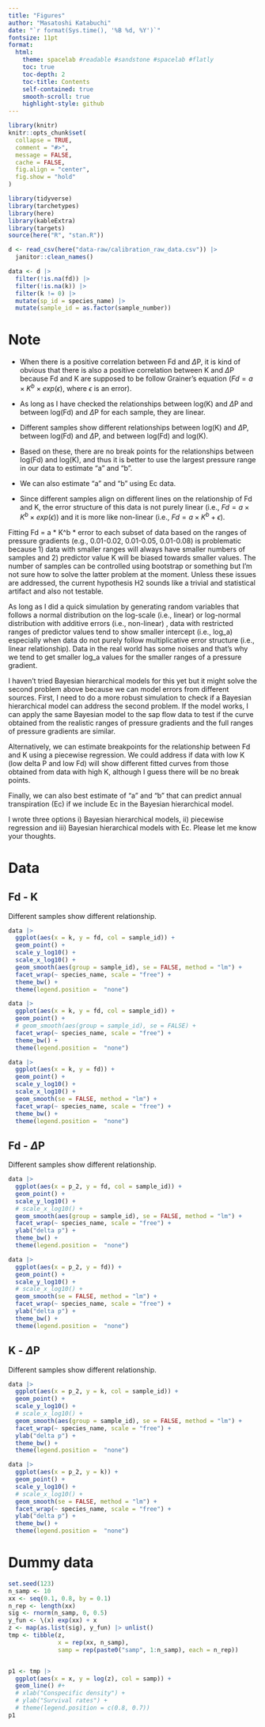 ```yaml
---
title: "Figures"
author: "Masatoshi Katabuchi"
date: "`r format(Sys.time(), '%B %d, %Y')`"
fontsize: 11pt
format:
  html:
    theme: spacelab #readable #sandstone #spacelab #flatly
    toc: true
    toc-depth: 2
    toc-title: Contents
    self-contained: true
    smooth-scroll: true
    highlight-style: github
---
```


```r
library(knitr)
knitr::opts_chunk$set(
  collapse = TRUE,
  comment = "#>",
  message = FALSE,
  cache = FALSE,
  fig.align = "center",
  fig.show = "hold"
)
```

```r
library(tidyverse)
library(tarchetypes)
library(here)
library(kableExtra)
library(targets)
source(here("R", "stan.R"))
```

```r
d <- read_csv(here("data-raw/calibration_raw_data.csv")) |>
  janitor::clean_names()

data <- d |>
  filter(!is.na(fd)) |>
  filter(!is.na(k)) |>
  filter(k != 0) |>
  mutate(sp_id = species_name) |>
  mutate(sample_id = as.factor(sample_number))

```

# Note

- When there is a positive correlation between Fd and $\Delta$P, it is kind of obvious that there is also a positive correlation between K and $\Delta$P because Fd and K are supposed to be follow Grainer's equation ($Fd = a\times K^b \times exp(\epsilon)$, where $\epsilon$ is an error).

- As long as I have checked the relationships between log(K) and $\Delta$P and between log(Fd) and $\Delta$P for each sample, they are linear.

- Different samples show different relationships between log(K) and $\Delta$P, between log(Fd) and $\Delta$P, and between log(Fd) and log(K).

- Based on these, there are no break points for the relationships between log(Fd) and log(K), and thus it is better to use the largest pressure range in our data to estimate "a" and "b".

- We can also estimate "a" and "b" using Ec data.

- Since different samples align on different lines on the relationship of Fd and K, the error structure of this data is not purely linear (i.e., $Fd = a\times K^b \times exp(\epsilon)$) and it is more like non-linear (i.e., $Fd = a \times K^b + \epsilon$).


Fitting Fd = a * K^b * error to each subset of data based on the ranges of pressure gradients (e.g., 0.01-0.02, 0.01-0.05, 0.01-0.08) is problematic because 1) data with smaller ranges will always have smaller numbers of samples and 2) predictor value K will be biased towards smaller values.
The number of samples can be controlled using bootstrap or something but I'm not sure how to solve the latter problem at the moment.
Unless these issues are addressed, the current hypothesis H2 sounds like a trivial and statistical artifact and also not testable.

As long as I did a quick simulation by generating random variables that follows a normal distribution on the log-scale (i.e., linear) or log-normal distribution with additive errors (i.e., non-linear) , data with restricted ranges of predictor values tend to show smaller intercept (i.e., log_a) especially when data do not purely follow multiplicative error structure (i.e., linear relationship).
Data in the real world has some noises and that's why we tend to get smaller log_a values for the smaller ranges of a pressure gradient.

I haven't tried Bayesian hierarchical models for this yet but it might solve the second problem above because we can model errors from different sources.
First, I need to do a more robust simulation to check if a Bayesian hierarchical model can address the second problem.
If the model works, I can apply the same Bayesian model to the sap flow data to test if the curve obtained from the realistic ranges of pressure gradients and the full ranges of pressure gradients are similar.

Alternatively, we can estimate breakpoints for the relationship between Fd and K using a piecewise regression.
We could address if data with low K (low delta P and low Fd) will show different fitted curves from those obtained from data with high K, although I guess there will be no break points.

Finally, we can also best estimate of "a" and "b" that can predict annual transpiration (Ec) if we include Ec in the Bayesian hierarchical model.

I wrote three options i) Bayesian hierarchical models, ii) piecewise regression and iii) Bayesian hierarchical models with Ec.
Please let me know your thoughts.



# Data

## Fd - K

Different samples show different relationship.

```r
data |>
  ggplot(aes(x = k, y = fd, col = sample_id)) +
  geom_point() +
  scale_y_log10() +
  scale_x_log10() +
  geom_smooth(aes(group = sample_id), se = FALSE, method = "lm") +
  facet_wrap(~ species_name, scale = "free") +
  theme_bw() +
  theme(legend.position =  "none")
```

```r
data |>
  ggplot(aes(x = k, y = fd, col = sample_id)) +
  geom_point() +
  # geom_smooth(aes(group = sample_id), se = FALSE) +
  facet_wrap(~ species_name, scale = "free") +
  theme_bw() +
  theme(legend.position =  "none")
```


```r
data |>
  ggplot(aes(x = k, y = fd)) +
  geom_point() +
  scale_y_log10() +
  scale_x_log10() +
  geom_smooth(se = FALSE, method = "lm") +
  facet_wrap(~ species_name, scale = "free") +
  theme_bw() +
  theme(legend.position =  "none")
```

## Fd - $\Delta$P

Different samples show different relationship.

```r
data |>
  ggplot(aes(x = p_2, y = fd, col = sample_id)) +
  geom_point() +
  scale_y_log10() +
  # scale_x_log10() +
  geom_smooth(aes(group = sample_id), se = FALSE, method = "lm") +
  facet_wrap(~ species_name, scale = "free") +
  ylab("delta p") +
  theme_bw() +
  theme(legend.position =  "none")
```

```r
data |>
  ggplot(aes(x = p_2, y = fd)) +
  geom_point() +
  scale_y_log10() +
  # scale_x_log10() +
  geom_smooth(se = FALSE, method = "lm") +
  facet_wrap(~ species_name, scale = "free") +
  ylab("delta p") +
  theme_bw() +
  theme(legend.position =  "none")
```

## K - $\Delta$P

Different samples show different relationship.

```r
data |>
  ggplot(aes(x = p_2, y = k, col = sample_id)) +
  geom_point() +
  scale_y_log10() +
  # scale_x_log10() +
  geom_smooth(aes(group = sample_id), se = FALSE, method = "lm") +
  facet_wrap(~ species_name, scale = "free") +
  ylab("delta p") +
  theme_bw() +
  theme(legend.position =  "none")
```

```r
data |>
  ggplot(aes(x = p_2, y = k)) +
  geom_point() +
  scale_y_log10() +
  # scale_x_log10() +
  geom_smooth(se = FALSE, method = "lm") +
  facet_wrap(~ species_name, scale = "free") +
  ylab("delta p") +
  theme_bw() +
  theme(legend.position =  "none")
```

# Dummy data

```r
set.seed(123)
n_samp <- 10
xx <- seq(0.1, 0.8, by = 0.1)
n_rep <- length(xx)
sig <- rnorm(n_samp, 0, 0.5)
y_fun <- \(x) exp(xx) + x
z <- map(as.list(sig), y_fun) |> unlist()
tmp <- tibble(z,
              x = rep(xx, n_samp),
              samp = rep(paste0("samp", 1:n_samp), each = n_rep))


p1 <- tmp |>
  ggplot(aes(x = x, y = log(z), col = samp)) +
  geom_line() #+
  # xlab("Conspecific density") +
  # ylab("Survival rates") +
  # theme(legend.position = c(0.8, 0.7))
p1

```
